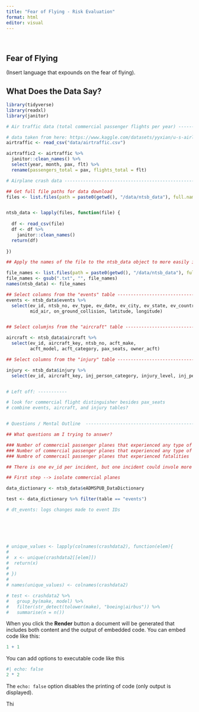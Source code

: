```yaml
---
title: "Fear of Flying - Risk Evaluation"
format: html
editor: visual
---
```


\

## Fear of Flying

(Insert language that expounds on the fear of flying).

## What Does the Data Say?

```r
library(tidyverse)
library(readxl)
library(janitor)

# Air traffic data (total commercial passenger flights per year) ----------

# data taken from here: https://www.kaggle.com/datasets/yyxian/u-s-airline-traffic-data/code
airtraffic <- read_csv("data/airtraffic.csv")

airtraffic2 <- airtraffic %>% 
  janitor::clean_names() %>%
  select(year, month, pax, flt) %>%
  rename(passengers_total = pax, flights_total = flt)

# Airplane crash data ------------------------------------------------------

## Get full file paths for data download
files <- list.files(path = paste0(getwd(), "/data/ntsb_data"), full.names = TRUE)


ntsb_data <- lapply(files, function(file) {
  
  df <- read_csv(file)
  df <- df %>% 
    janitor::clean_names()
  return(df)
  
}) 

## Apply the names of the file to the ntsb_data object to more easily identify different dataframes

file_names <- list.files(path = paste0(getwd(), "/data/ntsb_data"), full.names = FALSE)
file_names <- gsub(".txt", "", file_names)
names(ntsb_data) <- file_names

## Select columns from the "events" table -------------------------------------
events <- ntsb_data$events %>%
  select(ev_id, ntsb_no, ev_type, ev_date, ev_city, ev_state, ev_country,
         mid_air, on_ground_collision, latitude, longitude)


## Select columjns from the "aircraft" table ----------------------------------

aircraft <- ntsb_data$aircraft %>%
  select(ev_id, aircraft_key, ntsb_no, acft_make, 
         acft_model, acft_category, pax_seats, owner_acft)

## Select columns from the "injury" table -------------------------------------

injury <- ntsb_data$injury %>%
  select(ev_id, aircraft_key, inj_person_category, injury_level, inj_person_count)


# Left off: -----------

# look for commercial flight distinguisher besides pax_seats
# combine events, aircraft, and injury tables?


# Questions / Mental Outline  --------------------------------------------------

## What questions am I trying to answer?

### Number of commercial passenger planes that experienced any type of incident
### Number of commercial passenger planes that experienced any type of injury or death
### Numbre of commercail passenger planes that experienced fatalities

## There is one ev_id per incident, but one incident could invole more than one aircraft.

## First step --> isolate commercial planes

data_dictionary <- ntsb_data$eADMSPUB_DataDictionary

test <- data_dictionary %>% filter(table == "events")

# dt_events: logs changes made to event IDs






# unique_values <- lapply(colnames(crashdata2), function(elem){
#   
#  x <- unique(crashdata2[[elem]])
#  return(x)
#   
# })
# 
# names(unique_values) <- colnames(crashdata2)

# test <- crashdata2 %>% 
#   group_by(make, model) %>% 
#   filter(str_detect(tolower(make), "boeing|airbus")) %>% 
#   summarise(n = n())

```

When you click the **Render** button a document will be generated that includes both content and the output of embedded code. You can embed code like this:

```r
1 + 1
```

You can add options to executable code like this

```r
#| echo: false
2 * 2
```

The `echo: false` option disables the printing of code (only output is displayed).

Thi
